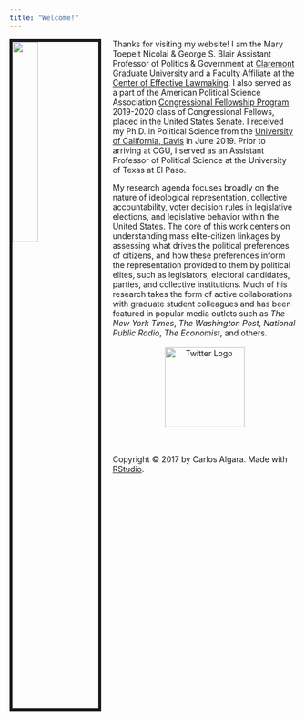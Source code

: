 ```yaml
---
title: "Welcome!"
---
```


<img src="/Users/caalgara/Dropbox/Github_Website/calgara.github.io/figures/Bio_Photo.JPG" style="width:30%; border:5px solid; margin-right: 20px" align="left">

Thanks for visiting my website! I am the Mary Toepelt Nicolai & George S. Blair Assistant Professor of Politics & Government at [Claremont Graduate University](https://www.cgu.edu/school/ssspe/division-of-politics-economics/politics-government-department/) and a Faculty Affiliate at the [Center of Effective Lawmaking](https://thelawmakers.org). I also served as a part of the American Political Science Association [Congressional Fellowship Program](https://www.apsanet.org/cfp) 2019-2020 class of Congressional Fellows, placed in the United States Senate. I received my Ph.D. in Political Science from the [University of California, Davis](http://ps.ucdavis.edu/) in June 2019. Prior to arriving at CGU, I served as an Assistant Professor of Political Science at the University of Texas at El Paso.      
  
My research agenda focuses broadly on the nature of ideological representation, collective accountability, voter decision rules in legislative elections, and legislative behavior within the United States. The core of this work centers on understanding mass elite-citizen linkages by assessing what drives the political preferences of citizens, and how these preferences inform the representation provided to them by political elites, such as legislators, electoral candidates, parties, and collective institutions. Much of his research takes the form of active collaborations with graduate student colleagues and has been featured in popular media outlets such as *The New York Times*, *The Washington Post*, *National Public Radio*, *The Economist*, and others.  
<br>
  <center>
  <a href = "https://twitter.com/algaraca"><img src="/Users/caalgara/Dropbox/Github_Website/calgara.github.io/figures/twitter.png" alt="Twitter Logo" style="width:140px;" align ="center"></a>
  </center>
  <br/>
  <br/>
  <p>Copyright &copy; 2017 by Carlos Algara. Made with [RStudio](https://www.rstudio.com).</p>
  
<!-- Global site tag (gtag.js) - Google Analytics -->
<script async src="https://www.googletagmanager.com/gtag/js?id=UA-100362112-1"></script>
<script>
  window.dataLayer = window.dataLayer || [];
  function gtag(){dataLayer.push(arguments);}
  gtag('js', new Date());

  gtag('config', 'UA-100362112-1');
</script>
